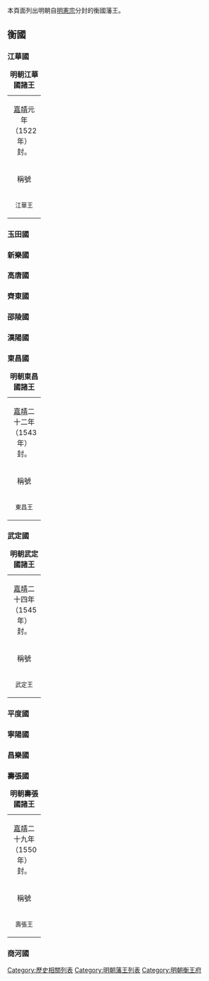 {{CJK-New-Char|28AFC|30F52}}
本頁面列出明朝自[[明憲宗|明憲宗]]分封的衡國藩王。

==衡國==
{{明朝諸王列表/明憲宗衡國}}
===江華國===
{| class="wikitable" width=98%
|+'''明朝江華國諸王'''
|-
| colspan=5 align="center"|[[嘉靖|嘉靖]]元年（1522年）封。
|-
!稱號||style="white-space:nowrap;"|國君姓名||關係||在位年數||註記
|-
|width="60" align ="center"|<small>江華王||width="70" align ="center"|<small>[[朱厚燆|朱厚燆]]||width="135"|<small>朱祐楎、庶一子||width="115" align ="center"|<small>1522年—1531年||<small>嘉靖元年封。嘉靖十年改封衡[[世子|世子]]。郡爵不再襲。
|}

===玉田國===
{{明朝諸王列表/玉田國}}
===新樂國===
{{明朝諸王列表/新樂國}}
===高唐國===
{{明朝諸王列表/高唐國}}
===齊東國===
{{明朝諸王列表/齊東國}}
===邵陵國===
{{明朝諸王列表/衡邵陵國}}
===漢陽國===
{{明朝諸王列表/漢陽國}}

===東昌國===
{| class="wikitable" width=98%
|+'''明朝東昌國諸王'''
|-
| colspan=5 align="center"|[[嘉靖|嘉靖]]二十二年（1543年）封。
|-
!稱號||style="white-space:nowrap;"|國君姓名||關係||在位年數||註記
|-
|width="60" align ="center"|<small>東昌王||width="70" align ="center"|<small>[[朱載圭|朱載圭]]||width="135"|<small>朱厚燆、庶二子||width="115" align ="center"|<small>1543年—1548年||<small>嘉靖二十二年封。二十七年改封衡[[世子|世子]]。郡爵不再襲。
|}

===武定國===
{| class="wikitable" width=98%
|+'''明朝武定國諸王'''
|-
| colspan=5 align="center"|[[嘉靖|嘉靖]]二十四年（1545年）封。
|-
!稱號||style="white-space:nowrap;"|國君姓名||關係||在位年數||註記
|-
|width="60" align ="center"|<small>武定王||width="70" align ="center"|<small>[[朱載封|朱載封]]||width="135"|<small>朱厚燆、庶三子||width="115" align ="center"|<small>1545年—1581年||<small>嘉靖二十四年封。[[萬曆|萬曆]]九年進封衡王。郡爵不再襲。
|}

===平度國===
{{明朝諸王列表/平度國}}
===寧陽國===
{{明朝諸王列表/衡寧陽國}}

===昌樂國===
{{明朝諸王列表/昌樂國}}

===壽張國===
{| class="wikitable" width=98%
|+'''明朝壽張國諸王'''
|-
| colspan=5 align="center"|[[嘉靖|嘉靖]]二十九年（1550年）封。
|-
!稱號||style="white-space:nowrap;"|國君姓名||關係||在位年數||註記
|-
|width="60" align ="center"|<small>壽張王||width="70" align ="center"|<small>[[朱載䵺|朱載䵺]]||width="135"|<small>朱厚燆、庶七子||width="115" align ="center"|<small>1550年—1555年||<small>嘉靖二十九年封。三十四年薨。無子，除。
|}
===商河國===
{{明朝諸王列表/商河國}}

{{明朝藩王列表}}

[[Category:歷史相關列表|Category:歷史相關列表]]
[[Category:明朝藩王列表|Category:明朝藩王列表]]
[[Category:明朝衡王府|Category:明朝衡王府]]